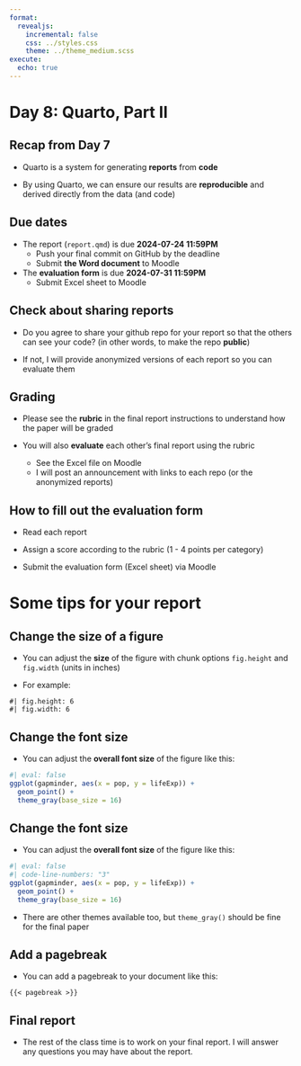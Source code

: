 ```yaml
---
format:
  revealjs:
    incremental: false
    css: ../styles.css
    theme: ../theme_medium.scss
execute: 
  echo: true
---
```


# Day 8: Quarto, Part II

## Recap from Day 7

- Quarto is a system for generating **reports** from **code**

- By using Quarto, we can ensure our results are **reproducible** and derived directly from the data (and code)

## Due dates

- The report (`report.qmd`) is due **2024-07-24 11:59PM**
  - Push your final commit on GitHub by the deadline
  - Submit **the Word document** to Moodle

- The **evaluation form** is due **2024-07-31 11:59PM**
  - Submit Excel sheet to Moodle

## Check about sharing reports

- Do you agree to share your github repo for your report so that the others can see your code? (in other words, to make the repo **public**)

- If not, I will provide anonymized versions of each report so you can evaluate them

## Grading

- Please see the **rubric** in the final report instructions to understand how the paper will be graded

- You will also **evaluate** each other's final report using the rubric
  - See the Excel file on Moodle
  - I will post an announcement with links to each repo (or the anonymized reports)

## How to fill out the evaluation form

- Read each report

- Assign a score according to the rubric (1 - 4 points per category)

- Submit the evaluation form (Excel sheet) via Moodle

# Some tips for your report

## Change the size of a figure

- You can adjust the **size** of the figure with chunk options `fig.height` and `fig.width` (units in inches)

- For example:

```
#| fig.height: 6
#| fig.width: 6
```

## Change the font size

- You can adjust the **overall font size** of the figure like this:

```r
#| eval: false
ggplot(gapminder, aes(x = pop, y = lifeExp)) +
  geom_point() +
  theme_gray(base_size = 16)
```

## Change the font size

- You can adjust the **overall font size** of the figure like this:

```r
#| eval: false
#| code-line-numbers: "3"
ggplot(gapminder, aes(x = pop, y = lifeExp)) +
  geom_point() +
  theme_gray(base_size = 16)
```

::: {.incremental}

- There are other themes available too, but `theme_gray()` should be fine for the final paper

:::

## Add a pagebreak

- You can add a pagebreak to your document like this:

 <code>&lbrace;&lbrace;</code>`< pagebreak >`<code>&rbrace;&rbrace;</code>

## Final report

- The rest of the class time is to work on your final report. I will answer any questions you may have about the report.